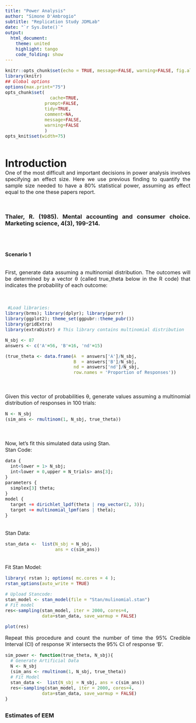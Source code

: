 ```yaml
---
title: "Power Analysis"
author: "Simone D'Ambrogio"
subtitle: "Replication Study JDMLab"
date: "`r Sys.Date()`"
output:
  html_document:
    theme: united
    highlight: tango
    code_folding: show
---
```


```r
knitr::opts_chunk$set(echo = TRUE, message=FALSE, warning=FALSE, fig.align='center')
library(knitr)
## Global options
options(max.print="75")
opts_chunk$set(
	             cache=TRUE,
               prompt=FALSE,
               tidy=TRUE,
               comment=NA,
               message=FALSE,
               warning=FALSE
               )
opts_knit$set(width=75)
```

<style type="text/css">
body {
text-align: justify;
font-size: 16px;
}

.center {
  display: block;
  margin-left: auto;
  margin-right: auto;
  width: 50%;
}



</style>
<br><br>
<font size="6"> **Introduction** </font>
<br>
One of the most difficult and important decisions in power analysis involves specifying an effect size. Here we use previous finding to quantify the sample size needed to have a 80% statistical power, assuming as effect equal to the one these papers report.

<br><br>
<font size="4"> **Thaler, R. (1985). Mental accounting and consumer choice. Marketing science, 4(3), 199-214.** </font>

<br><br><br>
<font size="3"> **Scenario 1** </font>

<br>
First, generate data assuming a multinomial distribution.
The outcomes will be determined by a vector  θ (called true_theta
 below in the R code) that indicates the probability of each outcome:
 
 <br>
```r
 #Load libraries:
library(brms); library(dplyr); library(purrr)
library(ggplot2); theme_set(ggpubr::theme_pubr())
library(gridExtra)
library(extraDistr) # This library contains multinomial distribution
```

```r
N_sbj <- 87
answers <- c('A'=56, 'B'=16, 'nd'=15)

(true_theta <- data.frame(A  = answers['A']/N_sbj, 
                          B  = answers['B']/N_sbj, 
                          nd = answers['nd']/N_sbj, 
                          row.names = 'Proportion of Responses'))
```
<br><br>
Given this vector of probabilities θ, generate values assuming a 
multinomial distribution of responses in 100 trials:

```r
N <- N_sbj
(sim_ans <- rmultinom(1, N_sbj, true_theta))
```

<br><br>
Now, let's fit this simulated data using Stan. 
<br>
Stan Code:
```r
data {
  int<lower = 1> N_sbj;
  int<lower = 0,upper = N_trials> ans[3];
}
parameters {
  simplex[3] theta;
}
model {
  target += dirichlet_lpdf(theta | rep_vector(2, 3));
  target += multinomial_lpmf(ans | theta);
}
```

<br>
Stan Data:
```r
stan_data <-  list(N_sbj = N_sbj,
                   ans = c(sim_ans)) 
```

<br>
Fit Stan Model:
```r
library( rstan ); options( mc.cores = 4 ); 
rstan_options(auto_write = TRUE)

# Upload Stancode:
stan_model <- stan_model(file = "Stan/mulinomial.stan")
# Fit model
res<-sampling(stan_model, iter = 2000, cores=4, 
              data=stan_data, save_warmup = FALSE)

plot(res)
```

Repeat this procedure and count the number of time the 95% Credible Interval (CI) of response 'A' intersects the 95% CI of response 'B'.

```r
sim_power <- function(true_theta, N_sbj){
  # Generate Artificial Data
  N <- N_sbj
  (sim_ans <- rmultinom(1, N_sbj, true_theta))
  # Fit Model
  stan_data <-  list(N_sbj = N_sbj, ans = c(sim_ans)) 
  res<-sampling(stan_model, iter = 2000, cores=4, 
              data=stan_data, save_warmup = FALSE)
}


```

```r

```

<font size="4"> **Estimates of EEM** </font>
